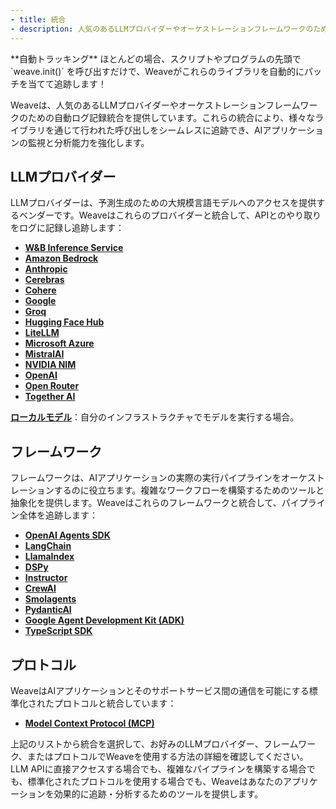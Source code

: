 ```yaml
---
- title: 統合
- description: 人気のあるLLMプロバイダーやオーケストレーションフレームワークのための自動ログ記録統合
---
```


<Check>
  **自動トラッキング**
  ほとんどの場合、スクリプトやプログラムの先頭で `weave.init()` を呼び出すだけで、Weaveがこれらのライブラリを自動的にパッチを当てて追跡します！
</Check>

Weaveは、人気のあるLLMプロバイダーやオーケストレーションフレームワークのための自動ログ記録統合を提供しています。これらの統合により、様々なライブラリを通じて行われた呼び出しをシームレスに追跡でき、AIアプリケーションの監視と分析能力を強化します。

## LLMプロバイダー

LLMプロバイダーは、予測生成のための大規模言語モデルへのアクセスを提供するベンダーです。Weaveはこれらのプロバイダーと統合して、APIとのやり取りをログに記録し追跡します：

* **[W\&B Inference Service](/ja/guides/integrations/inference)**
* **[Amazon Bedrock](/ja/guides/integrations/bedrock)**
* **[Anthropic](/ja/guides/integrations/anthropic)**
* **[Cerebras](/ja/guides/integrations/cerebras)**
* **[Cohere](/ja/guides/integrations/cohere)**
* **[Google](/ja/guides/integrations/google)**
* **[Groq](/ja/guides/integrations/groq)**
* **[Hugging Face Hub](/ja/guides/integrations/huggingface)**
* **[LiteLLM](/ja/guides/integrations/litellm)**
* **[Microsoft Azure](/ja/guides/integrations/azure)**
* **[MistralAI](/ja/guides/integrations/mistral)**
* **[NVIDIA NIM](/ja/guides/integrations/nvidia_nim)**
* **[OpenAI](/ja/guides/integrations/openai)**
* **[Open Router](/ja/guides/integrations/openrouter)**
* **[Together AI](/ja/guides/integrations/together_ai)**

**[ローカルモデル](/ja/guides/integrations/local_models)**：自分のインフラストラクチャでモデルを実行する場合。

## フレームワーク

フレームワークは、AIアプリケーションの実際の実行パイプラインをオーケストレーションするのに役立ちます。複雑なワークフローを構築するためのツールと抽象化を提供します。Weaveはこれらのフレームワークと統合して、パイプライン全体を追跡します：

* **[OpenAI Agents SDK](/ja/guides/integrations/openai_agents)**
* **[LangChain](/ja/guides/integrations/langchain)**
* **[LlamaIndex](/ja/guides/integrations/llamaindex)**
* **[DSPy](/ja/guides/integrations/dspy)**
* **[Instructor](/ja/guides/integrations/instructor)**
* **[CrewAI](/ja/guides/integrations/crewai)**
* **[Smolagents](/ja/guides/integrations/smolagents)**
* **[PydanticAI](/ja/guides/integrations/pydantic_ai)**
* **[Google Agent Development Kit (ADK)](/ja/guides/integrations/google_adk)**
* **[TypeScript SDK](/ja/guides/integrations/js)**

## プロトコル

WeaveはAIアプリケーションとそのサポートサービス間の通信を可能にする標準化されたプロトコルと統合しています：

* **[Model Context Protocol (MCP)](/ja/guides/integrations/mcp)**

上記のリストから統合を選択して、お好みのLLMプロバイダー、フレームワーク、またはプロトコルでWeaveを使用する方法の詳細を確認してください。LLM APIに直接アクセスする場合でも、複雑なパイプラインを構築する場合でも、標準化されたプロトコルを使用する場合でも、Weaveはあなたのアプリケーションを効果的に追跡・分析するためのツールを提供します。

